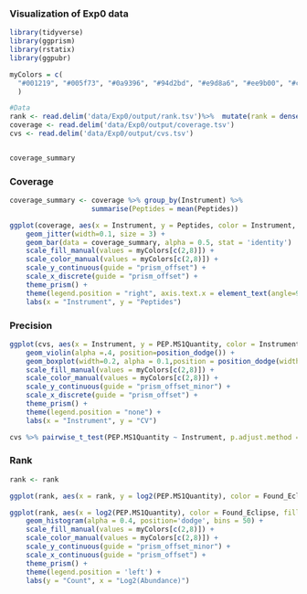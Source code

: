 ### Visualization of Exp0 data 

```r
library(tidyverse)
library(ggprism)
library(rstatix)
library(ggpubr)

myColors = c(
  "#001219", "#005f73", "#0a9396", "#94d2bd", "#e9d8a6", "#ee9b00", "#ca6702", "#bb3e03", "#ae2012", "#9b2226"
  )
```


```r
#Data
rank <- read.delim('data/Exp0/output/rank.tsv')%>%  mutate(rank = dense_rank(desc(PEP.MS1Quantity)))
coverage <- read.delim('data/Exp0/output/coverage.tsv') 
cvs <- read.delim('data/Exp0/output/cvs.tsv') 


coverage_summary
```


### Coverage
```r

coverage_summary <- coverage %>% group_by(Instrument) %>% 
                    summarise(Peptides = mean(Peptides))

ggplot(coverage, aes(x = Instrument, y = Peptides, color = Instrument, fill = Instrument)) + 
    geom_jitter(width=0.1, size = 3) + 
    geom_bar(data = coverage_summary, alpha = 0.5, stat = 'identity')  +
    scale_fill_manual(values = myColors[c(2,8)]) +
    scale_color_manual(values = myColors[c(2,8)]) +
    scale_y_continuous(guide = "prism_offset") +
    scale_x_discrete(guide = "prism_offset") +
    theme_prism() +
    theme(legend.position = "right", axis.text.x = element_text(angle=90)) +
    labs(x = "Instrument", y = "Peptides")

```

### Precision

```r
ggplot(cvs, aes(x = Instrument, y = PEP.MS1Quantity, color = Instrument, fill = Instrument)) + 
    geom_violin(alpha =.4, position=position_dodge()) + 
    geom_boxplot(width=0.2, alpha = 0.1,position = position_dodge(width =0.9)) +
    scale_fill_manual(values = myColors[c(2,8)]) +
    scale_color_manual(values = myColors[c(2,8)]) +
    scale_y_continuous(guide = "prism_offset_minor") +
    scale_x_discrete(guide = "prism_offset") +
    theme_prism() +
    theme(legend.position = "none") +
    labs(x = "Instrument", y = "CV")

cvs %>% pairwise_t_test(PEP.MS1Quantity ~ Instrument, p.adjust.method = "bonferroni")
```

### Rank

```r
rank <- rank 

ggplot(rank, aes(x = rank, y = log2(PEP.MS1Quantity), color = Found_Eclipse, fill = Found_Eclipse)) 

ggplot(rank, aes(x = log2(PEP.MS1Quantity), color = Found_Eclipse, fill = Found_Eclipse)) +
    geom_histogram(alpha = 0.4, position='dodge', bins = 50) +
    scale_fill_manual(values = myColors[c(2,8)]) +
    scale_color_manual(values = myColors[c(2,8)]) +
    scale_y_continuous(guide = "prism_offset_minor") +
    scale_x_continuous(guide = "prism_offset") +
    theme_prism() +
    theme(legend.position = 'left') +
    labs(y = "Count", x = "Log2(Abundance)")

```